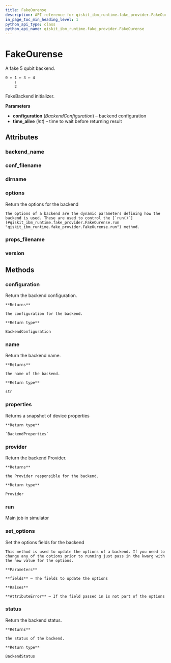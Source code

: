 ```yaml
---
title: FakeOurense
description: API reference for qiskit_ibm_runtime.fake_provider.FakeOurense
in_page_toc_min_heading_level: 1
python_api_type: class
python_api_name: qiskit_ibm_runtime.fake_provider.FakeOurense
---
```


# FakeOurense

<Class id="qiskit_ibm_runtime.fake_provider.FakeOurense" isDedicatedPage={true} github="https://github.com/Qiskit/qiskit-ibm-runtime/tree/stable/0.30/qiskit_ibm_runtime/fake_provider/backends/ourense/fake_ourense.py#L37-L50" signature="FakeOurense" modifiers="class">
  A fake 5 qubit backend.

  ```text
  0 ↔ 1 ↔ 3 ↔ 4
      ↕
      2
  ```

  FakeBackend initializer.

  **Parameters**

  *   **configuration** (*BackendConfiguration*) – backend configuration
  *   **time\_alive** (*int*) – time to wait before returning result

  ## Attributes

  ### backend\_name

  <Attribute id="qiskit_ibm_runtime.fake_provider.FakeOurense.backend_name" attributeValue="'fake_ourense'" />

  ### conf\_filename

  <Attribute id="qiskit_ibm_runtime.fake_provider.FakeOurense.conf_filename" attributeValue="'conf_ourense.json'" />

  ### dirname

  <Attribute id="qiskit_ibm_runtime.fake_provider.FakeOurense.dirname" attributeValue="'/home/runner/work/qiskit-ibm-runtime/qiskit-ibm-runtime/qiskit_ibm_runtime/fake_provider/backends/ourense'" />

  ### options

  <Attribute id="qiskit_ibm_runtime.fake_provider.FakeOurense.options">
    Return the options for the backend

    The options of a backend are the dynamic parameters defining how the backend is used. These are used to control the [`run()`](#qiskit_ibm_runtime.fake_provider.FakeOurense.run "qiskit_ibm_runtime.fake_provider.FakeOurense.run") method.
  </Attribute>

  ### props\_filename

  <Attribute id="qiskit_ibm_runtime.fake_provider.FakeOurense.props_filename" attributeValue="'props_ourense.json'" />

  ### version

  <Attribute id="qiskit_ibm_runtime.fake_provider.FakeOurense.version" attributeValue="1" />

  ## Methods

  ### configuration

  <Function id="qiskit_ibm_runtime.fake_provider.FakeOurense.configuration" signature="configuration()">
    Return the backend configuration.

    **Returns**

    the configuration for the backend.

    **Return type**

    BackendConfiguration
  </Function>

  ### name

  <Function id="qiskit_ibm_runtime.fake_provider.FakeOurense.name" signature="name()">
    Return the backend name.

    **Returns**

    the name of the backend.

    **Return type**

    str
  </Function>

  ### properties

  <Function id="qiskit_ibm_runtime.fake_provider.FakeOurense.properties" github="https://github.com/Qiskit/qiskit-ibm-runtime/tree/stable/0.30/qiskit_ibm_runtime/fake_provider/fake_qasm_backend.py#L43-L47" signature="properties()">
    Returns a snapshot of device properties

    **Return type**

    `BackendProperties`
  </Function>

  ### provider

  <Function id="qiskit_ibm_runtime.fake_provider.FakeOurense.provider" signature="provider()">
    Return the backend Provider.

    **Returns**

    the Provider responsible for the backend.

    **Return type**

    Provider
  </Function>

  ### run

  <Function id="qiskit_ibm_runtime.fake_provider.FakeOurense.run" github="https://github.com/Qiskit/qiskit-ibm-runtime/tree/stable/0.30/qiskit_ibm_runtime/fake_provider/fake_backend.py#L744-L775" signature="run(run_input, **kwargs)">
    Main job in simulator
  </Function>

  ### set\_options

  <Function id="qiskit_ibm_runtime.fake_provider.FakeOurense.set_options" signature="set_options(**fields)">
    Set the options fields for the backend

    This method is used to update the options of a backend. If you need to change any of the options prior to running just pass in the kwarg with the new value for the options.

    **Parameters**

    **fields** – The fields to update the options

    **Raises**

    **AttributeError** – If the field passed in is not part of the options
  </Function>

  ### status

  <Function id="qiskit_ibm_runtime.fake_provider.FakeOurense.status" signature="status()">
    Return the backend status.

    **Returns**

    the status of the backend.

    **Return type**

    BackendStatus
  </Function>
</Class>


